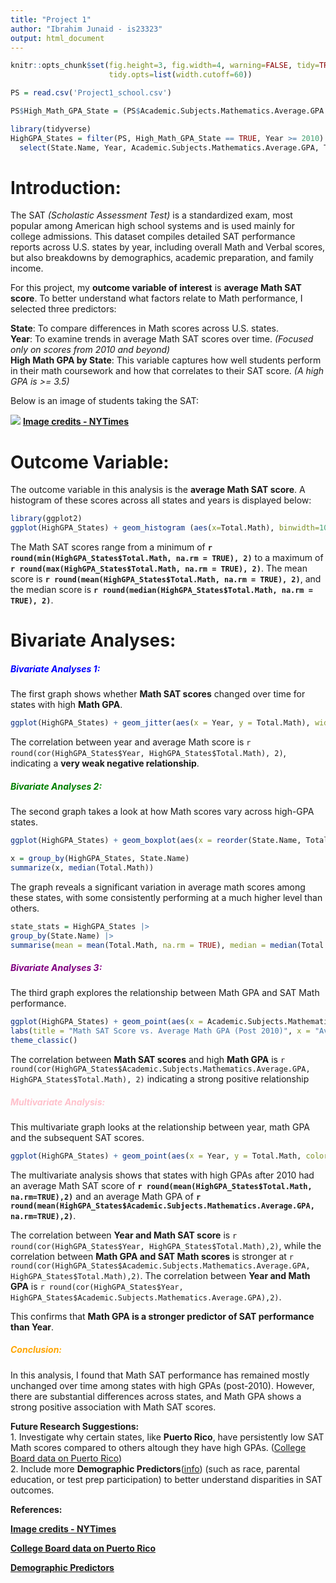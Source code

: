 ```yaml
---
title: "Project 1"
author: "Ibrahim Junaid - is23323"
output: html_document
---
```


```r
knitr::opts_chunk$set(fig.height=3, fig.width=4, warning=FALSE, tidy=TRUE, echo=FALSE,
                      tidy.opts=list(width.cutoff=60))
```

```r
PS = read.csv('Project1_school.csv')
```

```r
PS$High_Math_GPA_State = (PS$Academic.Subjects.Mathematics.Average.GPA >= 3.5)
```

```r
library(tidyverse)
HighGPA_States = filter(PS, High_Math_GPA_State == TRUE, Year >= 2010) |>
  select(State.Name, Year, Academic.Subjects.Mathematics.Average.GPA, Total.Math)
```

# **Introduction:**

The SAT *(Scholastic Assessment Test)* is a standardized exam, most popular among American high school systems
and is used mainly for college admissions. This dataset compiles detailed SAT performance reports across U.S. states by year, including overall Math and Verbal scores, but also breakdowns by demographics, academic preparation, and family income.

For this project, my **outcome variable of interest** is **average Math SAT score**. To better understand what factors relate to Math performance, I selected three predictors:

**State**: To compare differences in Math scores across U.S. states.  
**Year**: To examine trends in average Math SAT scores over time. *(Focused only on scores from 2010 and beyond)*  
**High Math GPA by State**: This variable captures how well students perform in their math coursework and how that correlates to their SAT score. *(A high GPA is >= 3.5)*

Below is an image of students taking the SAT:

![](SATpic1.webp)
[**Image credits - NYTimes**](https://www.nytimes.com/2018/01/11/nyregion/sat-new-york-up-by-half-achievement-gap.html)

# **Outcome Variable:**

The outcome variable in this analysis is the **average Math SAT score**. A histogram of these scores across all states and years is displayed below:

```r
library(ggplot2)
ggplot(HighGPA_States) + geom_histogram (aes(x=Total.Math), binwidth=10, col="lightblue", fill='black') + labs(x='Average Math Score', title = 'Distribution of Average Math SAT Scores', y = 'Count') + theme_classic() 
```

The Math SAT scores range from a minimum of **`r round(min(HighGPA_States$Total.Math, na.rm = TRUE), 2)`** to a maximum of **`r round(max(HighGPA_States$Total.Math, na.rm = TRUE), 2)`**. The mean score is **`r round(mean(HighGPA_States$Total.Math, na.rm = TRUE), 2)`**, and the median score is **`r round(median(HighGPA_States$Total.Math, na.rm = TRUE), 2)`**.

# **Bivariate Analyses:**

<h5 style="color:blue;">Bivariate Analyses 1:</h5>

The first graph shows whether **Math SAT scores** changed over time for states with high **Math GPA**. 

```r
ggplot(HighGPA_States) + geom_jitter(aes(x = Year, y = Total.Math), width = 0.3, alpha = 0.5, col="lightblue") + labs(title = "Average Math SAT Score over Time (Post 2010)", x = "Year", y = "Average Math Score") + theme_classic()
```

The correlation between year and average Math score is `r round(cor(HighGPA_States$Year, HighGPA_States$Total.Math), 2)`, indicating a **very weak negative relationship**.


<h5 style="color:green;">Bivariate Analyses 2:</h5>

The second graph takes a look at how Math scores vary across high-GPA states.

```r
ggplot(HighGPA_States) + geom_boxplot(aes(x = reorder(State.Name, Total.Math, FUN = median), y = Total.Math), col="lightblue", fill='black') + labs(title = "Distribution of Math Scores by State (High GPA States, Post 2010)", x = "State", y = "Average Math Score") + theme(axis.text.x = element_text(angle = 45, hjust = 1, size = 14), axis.title = element_text(size=18), plot.title = element_text(size=18))
```
```r
x = group_by(HighGPA_States, State.Name)
summarize(x, median(Total.Math)) 
```


The graph reveals a significant variation in average math scores among these states, with some consistently performing at a much higher level than others. 




```r
state_stats = HighGPA_States |>
group_by(State.Name) |>
summarise(mean = mean(Total.Math, na.rm = TRUE), median = median(Total.Math, na.rm = TRUE), min = min(Total.Math, na.rm = TRUE), max = max(Total.Math, na.rm = TRUE))
```



<h5 style="color:purple;">Bivariate Analyses 3:</h5>

The third graph explores the relationship between Math GPA and SAT Math performance.

```r
ggplot(HighGPA_States) + geom_point(aes(x = Academic.Subjects.Mathematics.Average.GPA, y = Total.Math), col="lightblue") +
labs(title = "Math SAT Score vs. Average Math GPA (Post 2010)", x = "Average Math GPA", y = "Average Math Score") +
theme_classic()
```

The correlation between **Math SAT scores** and high **Math GPA** is
`r round(cor(HighGPA_States$Academic.Subjects.Mathematics.Average.GPA, HighGPA_States$Total.Math), 2)` indicating a strong positive relationship


<h5 style="color:pink;">Multivariate Analysis:</h5>

This multivariate graph looks at the relationship between year, math GPA and the subsequent SAT scores.

```r
ggplot(HighGPA_States) + geom_point(aes(x = Year, y = Total.Math, color = Academic.Subjects.Mathematics.Average.GPA), size = 3, alpha = 0.7) + labs(title = "Multivariate Relationship: Year, Math GPA, and Math SAT Scores", x = "Year", y = "Average Math SAT Score", color = "Average Math GPA") + theme_classic()
```

The multivariate analysis shows that states with high GPAs after 2010 had an average Math SAT score of **`r round(mean(HighGPA_States$Total.Math, na.rm=TRUE),2)`** and an average Math GPA of **`r round(mean(HighGPA_States$Academic.Subjects.Mathematics.Average.GPA, na.rm=TRUE),2)`**.  

The correlation between **Year and Math SAT score** is `r round(cor(HighGPA_States$Year, HighGPA_States$Total.Math),2)`, while the correlation between **Math GPA and SAT Math scores** is stronger at `r round(cor(HighGPA_States$Academic.Subjects.Mathematics.Average.GPA, HighGPA_States$Total.Math),2)`. The correlation between **Year and Math GPA** is `r round(cor(HighGPA_States$Year, HighGPA_States$Academic.Subjects.Mathematics.Average.GPA),2)`.  

This confirms that **Math GPA is a stronger predictor of SAT performance than Year**.

<h5 style="color:orange;">Conclusion:</h5>

In this analysis, I found that Math SAT performance has remained mostly unchanged over time among states with high GPAs (post-2010). However, there are substantial differences across states, and Math GPA shows a strong positive association with Math SAT scores.  

**Future Research Suggestions:**  
1. Investigate why certain states, like **Puerto Rico**, have persistently low SAT Math scores compared to others altough they have high GPAs. ([College Board data on Puerto Rico](https://reports.collegeboard.org/media/pdf/2024-puerto-rico-sat-suite-of-assessments-annual-report-ADA.pdf))  
2. Include more **Demographic Predictors**([info](https://satsuite.collegeboard.org/help-center/what-performance-demographics-report)) (such as race, parental education, or test prep participation) to better understand disparities in SAT outcomes.  

**References:**

[**Image credits - NYTimes**](https://www.nytimes.com/2018/01/11/nyregion/sat-new-york-up-by-half-achievement-gap.html)

[**College Board data on Puerto Rico**](https://reports.collegeboard.org/media/pdf/2024-puerto-rico-sat-suite-of-assessments-annual-report-ADA.pdf)

[**Demographic Predictors**](https://satsuite.collegeboard.org/help-center/what-performance-demographics-report)

